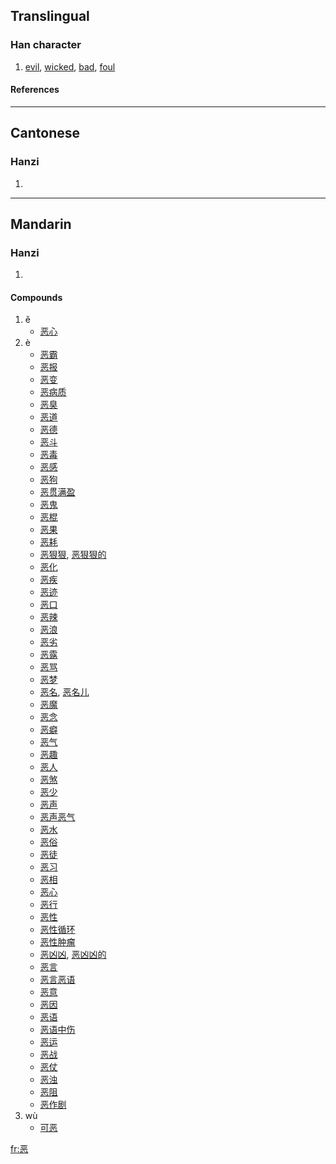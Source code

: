 {{see|惡}}

==Translingual==
===Han character===
{{Han char|rn=61|rad=心|as=06|sn=10|four=|canj=一金心 (MCP)}}
# [[evil]], [[wicked]], [[bad]], [[foul]]
====References====
{{Han ref|kx=0386.161|hdz=42290.030|uh=6076|ud=24694}}
----
==Cantonese==
===Hanzi===
{{yue-hanzi|jyut=|y=ok3, ngok3, wu1, wu3}}
# {{defn|Cantonese}}
----
==Mandarin==
===Hanzi===
{{cmn-hanzi|tra=惡|pin=[[ě]] ([[e3]]), [[è]] ([[e4]]), [[wū]] ([[wu1]]), [[wù]] ([[wu4]])|wg=o<sup>4</sup>}}
# {{defn|Mandarin}}

====Compounds====
#ĕ
#*[[恶心]]
#è
#*[[恶霸]]
#*[[恶报]]
#*[[恶变]]
#*[[恶病质]]
#*[[恶臭]]
#*[[恶道]]
#*[[恶德]]
#*[[恶斗]]
#*[[恶毒]]
#*[[恶感]]
#*[[恶狗]]
#*[[恶贯满盈]]
#*[[恶鬼]]
#*[[恶棍]]
#*[[恶果]]
#*[[恶耗]]
#*[[恶狠狠]], [[恶狠狠的]]
#*[[恶化]]
#*[[恶疾]]
#*[[恶迹]]
#*[[恶口]]
#*[[恶辣]]
#*[[恶浪]]
#*[[恶劣]]
#*[[恶露]]
#*[[恶骂]]
#*[[恶梦]]
#*[[恶名]], [[恶名儿]]
#*[[恶魔]]
#*[[恶念]]
#*[[恶癖]]
#*[[恶气]]
#*[[恶趣]]
#*[[恶人]]
#*[[恶煞]]
#*[[恶少]]
#*[[恶声]]
#*[[恶声恶气]]
#*[[恶水]]
#*[[恶俗]]
#*[[恶徒]]
#*[[恶习]]
#*[[恶相]]
#*[[恶心]]
#*[[恶行]]
#*[[恶性]]
#*[[恶性循环]]
#*[[恶性肿瘤]]
#*[[恶凶凶]], [[恶凶凶的]]
#*[[恶言]]
#*[[恶言恶语]]
#*[[恶意]]
#*[[恶因]]
#*[[恶语]]
#*[[恶语中伤]]
#*[[恶运]]
#*[[恶战]]
#*[[恶仗]]
#*[[恶浊]]
#*[[恶阻]]
#*[[恶作剧]]
#wù
#*[[可恶]]
[[fr:恶]]